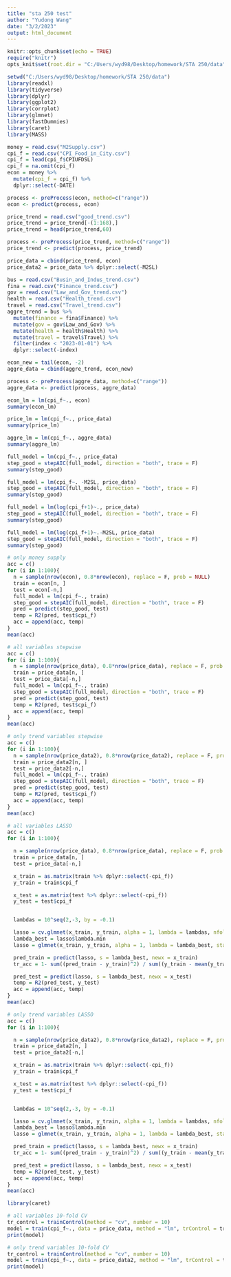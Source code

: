 ---
title: "sta 250 test"
author: "Yudong Wang"
date: "3/2/2023"
output: html_document
---

```{r setup, include=FALSE}
knitr::opts_chunk$set(echo = TRUE)
require("knitr")
opts_knit$set(root.dir = "C:/Users/wyd98/Desktop/homework/STA 250/data")
```


```{r}
setwd("C:/Users/wyd98/Desktop/homework/STA 250/data")
library(readxl)
library(tidyverse)
library(dplyr)
library(ggplot2)
library(corrplot)
library(glmnet)
library(fastDummies)
library(caret)
library(MASS)
```


```{r}
money = read.csv("M2Supply.csv")
cpi_f = read.csv("CPI_Food_in_City.csv")
cpi_f = lead(cpi_f$CPIUFDSL)
cpi_f = na.omit(cpi_f)
econ = money %>% 
  mutate(cpi_f = cpi_f) %>% 
  dplyr::select(-DATE) 

process <- preProcess(econ, method=c("range"))
econ <- predict(process, econ)
```

```{r}
price_trend = read.csv("good_trend.csv")
price_trend = price_trend[-(1:168),]
price_trend = head(price_trend,60)

process <- preProcess(price_trend, method=c("range"))
price_trend <- predict(process, price_trend)

price_data = cbind(price_trend, econ)
price_data2 = price_data %>% dplyr::select(-M2SL)
```

```{r}
bus = read.csv("Busin_and_Indus_trend.csv")
fina = read.csv("Finance_trend.csv")
gov = read.csv("Law_and_Gov_trend.csv")
health = read.csv("Health_trend.csv")
travel = read.csv("Travel_trend.csv")
aggre_trend = bus %>% 
  mutate(finance = fina$Finance) %>% 
  mutate(gov = gov$Law_and_Gov) %>% 
  mutate(health = health$Health) %>% 
  mutate(travel = travel$Travel) %>% 
  filter(index < "2023-01-01") %>% 
  dplyr::select(-index)

econ_new = tail(econ, -2)
aggre_data = cbind(aggre_trend, econ_new)

process <- preProcess(aggre_data, method=c("range"))
aggre_data <- predict(process, aggre_data)
```

```{r}
econ_lm = lm(cpi_f~., econ)
summary(econ_lm)
```



```{r}
price_lm = lm(cpi_f~., price_data)
summary(price_lm)
```

```{r}
aggre_lm = lm(cpi_f~., aggre_data)
summary(aggre_lm)
```

```{r}
full_model = lm(cpi_f~., price_data)
step_good = stepAIC(full_model, direction = "both", trace = F)
summary(step_good)
```

```{r}
full_model = lm(cpi_f~. -M2SL, price_data)
step_good = stepAIC(full_model, direction = "both", trace = F)
summary(step_good)
```

```{r}
full_model = lm(log(cpi_f+1)~., price_data)
step_good = stepAIC(full_model, direction = "both", trace = F)
summary(step_good)
```

```{r}
full_model = lm(log(cpi_f+1)~.-M2SL, price_data)
step_good = stepAIC(full_model, direction = "both", trace = F)
summary(step_good)

```

```{r}
# only money supply
acc = c()
for (i in 1:100){
  n = sample(nrow(econ), 0.8*nrow(econ), replace = F, prob = NULL)
  train = econ[n, ]
  test = econ[-n,]
  full_model = lm(cpi_f~., train)
  step_good = stepAIC(full_model, direction = "both", trace = F)
  pred = predict(step_good, test)
  temp = R2(pred, test$cpi_f)
  acc = append(acc, temp)
}
mean(acc)
```

```{r}
# all variables stepwise
acc = c()
for (i in 1:100){
  n = sample(nrow(price_data), 0.8*nrow(price_data), replace = F, prob = NULL)
  train = price_data[n, ]
  test = price_data[-n,]
  full_model = lm(cpi_f~., train)
  step_good = stepAIC(full_model, direction = "both", trace = F)
  pred = predict(step_good, test)
  temp = R2(pred, test$cpi_f)
  acc = append(acc, temp)
}
mean(acc)
```

```{r}
# only trend variables stepwise
acc = c()
for (i in 1:100){
  n = sample(nrow(price_data2), 0.8*nrow(price_data2), replace = F, prob = NULL)
  train = price_data2[n, ]
  test = price_data2[-n,]
  full_model = lm(cpi_f~., train)
  step_good = stepAIC(full_model, direction = "both", trace = F)
  pred = predict(step_good, test)
  temp = R2(pred, test$cpi_f)
  acc = append(acc, temp)
}
mean(acc)
```


```{r}
# all variables LASSO
acc = c()
for (i in 1:100){

  n = sample(nrow(price_data), 0.8*nrow(price_data), replace = F, prob = NULL)
  train = price_data[n, ]
  test = price_data[-n,]

  x_train = as.matrix(train %>% dplyr::select(-cpi_f))
  y_train = train$cpi_f

  x_test = as.matrix(test %>% dplyr::select(-cpi_f))
  y_test = test$cpi_f


  lambdas = 10^seq(2,-3, by = -0.1)

  lasso = cv.glmnet(x_train, y_train, alpha = 1, lambda = lambdas, nfold = 5, standardize = T)
  lambda_best = lasso$lambda.min
  lasso = glmnet(x_train, y_train, alpha = 1, lambda = lambda_best, standardize = T)

  pred_train = predict(lasso, s = lambda_best, newx = x_train)
  tr_acc = 1- sum((pred_train - y_train)^2) / sum((y_train - mean(y_train))^2)

  pred_test = predict(lasso, s = lambda_best, newx = x_test)
  temp = R2(pred_test, y_test)
  acc = append(acc, temp)
}
mean(acc)
```

```{r}
# only trend variables LASSO
acc = c()
for (i in 1:100){

  n = sample(nrow(price_data2), 0.8*nrow(price_data2), replace = F, prob = NULL)
  train = price_data2[n, ]
  test = price_data2[-n,]

  x_train = as.matrix(train %>% dplyr::select(-cpi_f))
  y_train = train$cpi_f

  x_test = as.matrix(test %>% dplyr::select(-cpi_f))
  y_test = test$cpi_f


  lambdas = 10^seq(2,-3, by = -0.1)

  lasso = cv.glmnet(x_train, y_train, alpha = 1, lambda = lambdas, nfold = 5, standardize = T)
  lambda_best = lasso$lambda.min
  lasso = glmnet(x_train, y_train, alpha = 1, lambda = lambda_best, standardize = T)

  pred_train = predict(lasso, s = lambda_best, newx = x_train)
  tr_acc = 1- sum((pred_train - y_train)^2) / sum((y_train - mean(y_train))^2)

  pred_test = predict(lasso, s = lambda_best, newx = x_test)
  temp = R2(pred_test, y_test)
  acc = append(acc, temp)
}
mean(acc)
```

```{r}
library(caret)
```


```{r}
# all variables 10-fold CV
tr_control = trainControl(method = "cv", number = 10)
model = train(cpi_f~., data = price_data, method = "lm", trControl = tr_control)
print(model)
```

```{r}
# only trend variables 10-fold CV
tr_control = trainControl(method = "cv", number = 10)
model = train(cpi_f~., data = price_data2, method = "lm", trControl = tr_control)
print(model)
```